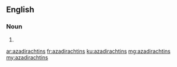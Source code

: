 ==English==

===Noun===
{{head|en|plural}}

# {{plural of|azadirachtin|lang=en}}

[[ar:azadirachtins]]
[[fr:azadirachtins]]
[[ku:azadirachtins]]
[[mg:azadirachtins]]
[[my:azadirachtins]]